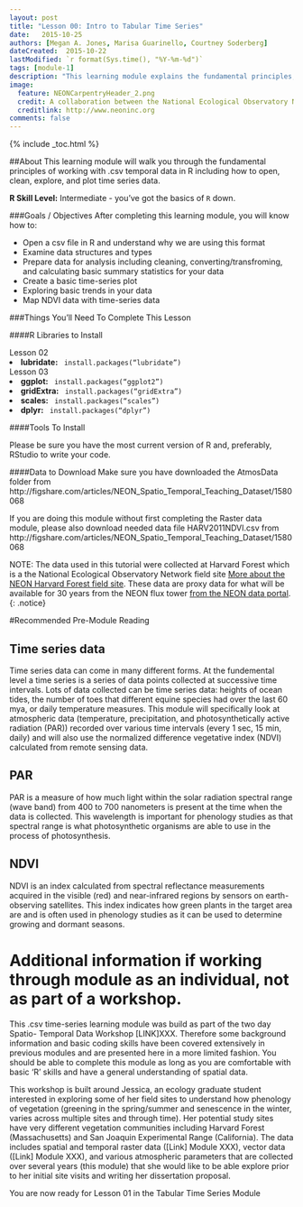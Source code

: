 ```yaml
---
layout: post
title: "Lesson 00: Intro to Tabular Time Series"
date:   2015-10-25
authors: [Megan A. Jones, Marisa Guarinello, Courtney Soderberg]
dateCreated:  2015-10-22
lastModified: `r format(Sys.time(), "%Y-%m-%d")`
tags: [module-1]
description: "This learning module explains the fundamental principles, functions, and metadata that you need to work with tabular (.csv) temporal data in R."
image:
  feature: NEONCarpentryHeader_2.png
  credit: A collaboration between the National Ecological Observatory Network (NEON) and Data Carpentry
  creditlink: http://www.neoninc.org
comments: false
---
```


{% include _toc.html %}

##About
This learning module will walk you through the fundamental principles of working 
with .csv temporal data in R including how to open, clean, explore, and plot 
time series data. 

<div id="objectives" markdown="1">

**R Skill Level:** Intermediate - you've got the basics of `R` down.

###Goals / Objectives
After completing this learning module, you will know how to:

  * Open a csv file in R and understand why we are using this format
  * Examine data structures and types
  * Prepare data for analysis including cleaning, converting/transfroming, and
calculating basic summary statistics for your data
  * Create a basic time-series plot
  * Exploring basic trends in your data
  * Map NDVI data with time-series data

###Things You'll Need To Complete This Lesson

####R Libraries to Install

Lesson 02
<li><strong>lubridate:</strong> <code> install.packages("lubridate")</code></li>

Lesson 03
<li><strong>ggplot:</strong> <code> install.packages("ggplot2")</code></li>
<li><strong>gridExtra:</strong> <code> install.packages("gridExtra")</code></li>
<li><strong>scales:</strong> <code> install.packages("scales")</code></li>
<li><strong>dplyr:</strong> <code> install.packages("dplyr")</code></li>


####Tools To Install

Please be sure you have the most current version of R and, preferably,
RStudio to write your code.

####Data to Download
Make sure you have downloaded the AtmosData folder from
http://figshare.com/articles/NEON_Spatio_Temporal_Teaching_Dataset/1580068

If you are doing this module without first completing the Raster data module, 
please also download  needed data file HARV2011NDVI.csv from 
http://figshare.com/articles/NEON_Spatio_Temporal_Teaching_Dataset/1580068

</div>

NOTE: The data used in this tutorial were collected at Harvard Forest which is
a the National Ecological Observatory Network field site <a href="http://www.neoninc.org/science-design/field-sites/harvard-forest" target="_blank">
More about the NEON Harvard Forest field site</a>. These data are proxy data for what will be
available for 30 years from the NEON flux tower [from the NEON data portal](http://data.neoninc.org/ "NEON data").
{: .notice}

#Recommended Pre-Module Reading

## Time series data
Time series data can come in many different forms.  At the fundemental level a 
time series is a series of data points collected at successive time intervals. 
Lots of data collected can be time series data: heights of ocean tides, the 
number of toes that different equine species had over the last 60 mya, or daily 
temperature measures.  This module will specifically look at atmospheric data 
(temperature, precipitation, and photosynthetically active radiation (PAR)) 
recorded over various time intervals (every 1 sec, 15 min, daily) and will also use
the normalized difference vegetative index (NDVI) calculated from remote sensing
data.
 
## PAR
PAR is a measure of how much light within the solar radiation spectral range 
(wave band) from 400 to 700 nanometers is present at the time when the data is 
collected.  This wavelength is important for phenology studies as that spectral
range is what photosynthetic organisms are able to use in the process of 
photosynthesis.

## NDVI
NDVI is an index calculated from spectral reflectance measurements acquired in 
the visible (red) and near-infrared regions by sensors on earth-observing satellites.
This index indicates how green plants in the target area are and is often
used in phenology studies as it can be used to determine growing and dormant seasons.

# Additional information if working through module as an individual, not as part of a workshop. 
This .csv time-series learning module was build as part of the two day Spatio-
Temporal Data Workshop [LINK]XXX. Therefore some background information and 
basic coding skills have been covered extensively in previous modules and are
presented here in a more limited fashion. You should be able to complete this 
module as long as you are comfortable with basic 'R' skills and have a general
understanding of spatial data.   

This workshop is built around Jessica, an ecology graduate student interested in
exploring some of her field sites to understand how phenology of vegetation 
(greening in the spring/summer and senescence in the winter, varies across 
multiple sites and through time). Her potential study sites have very different 
vegetation communities including Harvard Forest (Massachusetts) and San Joaquin 
Experimental Range (California). The data includes spatial and temporal raster 
data ([Link] Module XXX), vector data ([Link] Module XXX), and various 
atmospheric parameters that are collected over several years (this module) that 
she would like to be able explore prior to her initial site visits and writing 
her dissertation proposal. 

 

You are now ready for Lesson 01 in the Tabular Time Series Module

